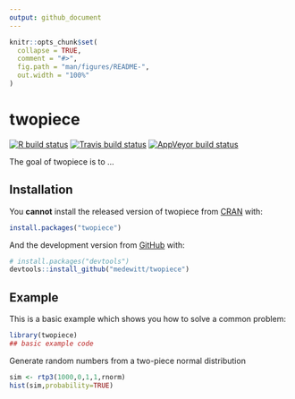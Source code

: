 ```yaml
---
output: github_document
---
```


<!-- README.md is generated from README.Rmd. Please edit that file -->

```r
knitr::opts_chunk$set(
  collapse = TRUE,
  comment = "#>",
  fig.path = "man/figures/README-",
  out.width = "100%"
)
```

# twopiece

<!-- badges: start -->
[![R build status](https://github.com/medewitt/twopiece/workflows/R-CMD-check/badge.svg)](https://github.com/medewitt/twopiece)
[![Travis build status](https://travis-ci.org/medewitt/twopiece.svg?branch=master)](https://travis-ci.org/medewitt/twopiece)
[![AppVeyor build status](https://ci.appveyor.com/api/projects/status/github/medewitt/twopiece?branch=master&svg=true)](https://ci.appveyor.com/project/medewitt/twopiece)
<!-- badges: end -->


The goal of twopiece is to ...

## Installation

You **cannot** install the released version of twopiece from [CRAN](https://CRAN.R-project.org) with:

``` r
install.packages("twopiece")
```

And the development version from [GitHub](https://github.com/) with:

``` r
# install.packages("devtools")
devtools::install_github("medewitt/twopiece")
```
## Example

This is a basic example which shows you how to solve a common problem:

```r
library(twopiece)
## basic example code
```

Generate random numbers from a two-piece normal distribution

```r
sim <- rtp3(1000,0,1,1,rnorm)
hist(sim,probability=TRUE)
```

